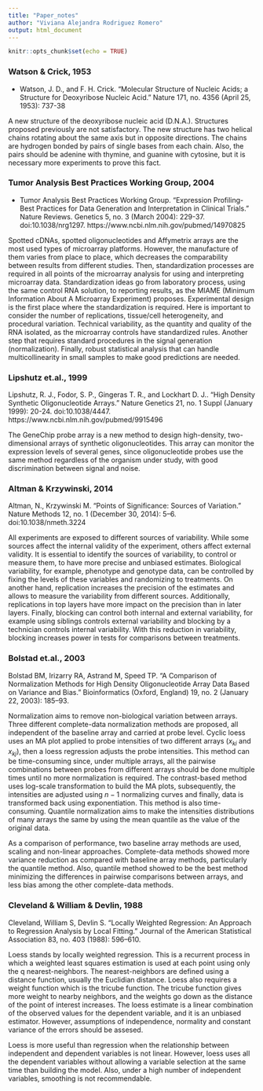 ---
title: "Paper_notes"
author: "Viviana Alejandra Rodriguez Romero"
output: html_document
---

```{r setup, include=FALSE}
knitr::opts_chunk$set(echo = TRUE)
```
### Watson & Crick, 1953

- Watson, J. D., and F. H. Crick. "Molecular Structure of Nucleic Acids;
a Structure for Deoxyribose Nucleic Acid." Nature 171, no. 4356 (April 25,
1953): 737-38

A new structure of the deoxyribose nucleic acid (D.N.A.). Structures proposed previously are not satisfactory. The new structure has two helical chains rotating about the same axis but in opposite directions. The chains are hydrogen bonded by pairs of single bases from each chain. Also, the pairs should be adenine with thymine, and guanine with cytosine, but it is necessary more experiments to prove this fact.     

### Tumor Analysis Best Practices Working Group, 2004

- Tumor Analysis Best Practices Working Group. "Expression Profiling-Best Practices for Data Generation and Interpretation in Clinical Trials." Nature Reviews. Genetics 5, no. 3 (March 2004): 229-37. doi:10.1038/nrg1297. https://www.ncbi.nlm.nih.gov/pubmed/14970825

Spotted cDNAs, spotted oligonucleotides and Affymetrix arrays are the most used types of microarray platforms. However, the manufacture of them varies from place to place, which decreases the comparability between results from different studies.  Then, standardization processes are required in all points of the microarray analysis for using and interpreting microarray data. Standardization ideas go from laboratory process, using the same control RNA solution, to reporting results, as the MIAME (Minimum Information About A  Microarray  Experiment) proposes.
Experimental design is the first place where the standardization is required. Here is important to consider the number of replications, tissue/cell heterogeneity, and procedural variation. Technical variability, as the quantity and quality of the RNA isolated, as the microarray controls have standardized rules.  Another step that requires standard procedures in the signal generation (normalization). Finally, robust statistical analysis that can handle multicollinearity in small samples to make good predictions are needed.

### Lipshutz  et.al., 1999

Lipshutz, R. J., Fodor, S. P., Gingeras T. R., and Lockhart D. J.. "High Density Synthetic Oligonucleotide Arrays." Nature Genetics 21, no. 1 Suppl (January 1999): 20-24. doi:10.1038/4447. https://www.ncbi.nlm.nih.gov/pubmed/9915496 

The GeneChip probe array is a new method to design high-density, two-dimensional arrays of synthetic oligonucleotides. This array can monitor the expression levels of several genes, since oligonucleotide probes use the same method regardless of the organism under study, with good discrimination between signal and noise.

### Altman & Krzywinski, 2014 

Altman, N., Krzywinski M. “Points of Significance: Sources of Variation.” Nature Methods 12, no. 1 (December 30, 2014): 5–6. doi:10.1038/nmeth.3224

All experiments are exposed to different sources of variability. While some sources affect the internal validity of the experiment, others affect external validity. It is essential to identify the sources of variability, to control or measure them, to have more precise and unbiased estimates. 
Biological variability, for example, phenotype and genotype data, can be controlled by fixing the levels of these variables and randomizing to treatments. 
On another hand, replication increases the precision of the estimates and allows to measure the variability from different sources. Additionally, replications in top layers have more impact on the precision than in later layers. 
Finally, blocking can control both internal and external variability, for example using siblings controls external variability and blocking by a technician controls internal variability. With this reduction in variability, blocking increases power in tests for comparisons between treatments.

### Bolstad et.al., 2003

Bolstad BM, Irizarry RA, Astrand M, Speed TP. “A Comparison of Normalization Methods for High Density Oligonucleotide Array Data Based on Variance and Bias.” Bioinformatics (Oxford, England) 19, no. 2 (January 22, 2003): 185–93.

Normalization aims to remove non-biological variation between arrays. Three different complete-data normalization methods are proposed, all independent of the baseline array and carried at probe level. Cyclic loess uses an MA plot applied to probe intensities of two different arrays ($x_{ki}$ and $x_{kj}$), then a loess regression adjusts the probe intensities. This method can be time-consuming since, under multiple arrays, all the pairwise combinations between probes from different arrays should be done multiple times until no more normalization is required. The contrast-based method uses log-scale transformation to build the MA plots, subsequently, the intensities are adjusted using $n-1$ normalizing curves and finally, data is transformed back using exponentiation. This method is also time-consuming. Quantile normalization aims to make the intensities distributions of many arrays the same by using the mean quantile as the value of the original data.

As a comparison of performance, two baseline array methods are used, scaling and non-linear approaches. Complete-data methods showed more variance reduction as compared with baseline array methods, particularly the quantile method. Also, quantile method showed to be the best method minimizing the differences in pairwise comparisons between arrays, and less bias among the other complete-data methods. 


### Cleveland & William &  Devlin, 1988

Cleveland, William S, Devlin S. “Locally Weighted Regression: An Approach to Regression Analysis by Local Fitting.” Journal of the American Statistical Association 83, no. 403 (1988): 596–610.

Loess stands by locally weighted regression. This is a recurrent process in which a weighted least squares estimation is used at each point using only the q nearest-neighbors. The nearest-neighbors are defined using a distance function, usually the Euclidian distance. Loess also requires a weight function which is the tricube function. The tricube function gives more weight to nearby neighbors, and the weights go down as the distance of the point of interest increases. The loess estimate is a linear combination of the observed values for the dependent variable, and it is an unbiased estimator. However, assumptions of independence, normality and constant variance of the errors should be assesed. 

Loess is more useful than regression when the relationship between independent and dependent variables is not linear. However, loess uses all the dependent variables without allowing a variable selection at the same time than building the model. Also, under a high number of independent variables, smoothing is not recommendable.
